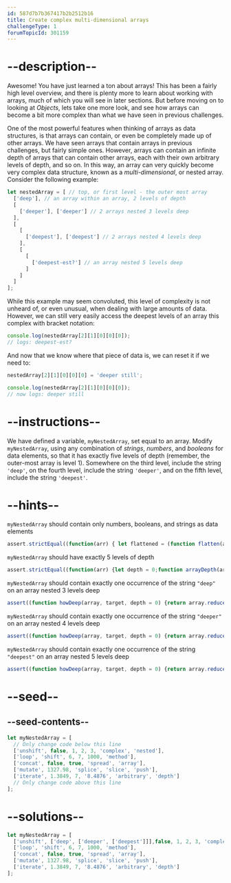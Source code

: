 ```yaml
---
id: 587d7b7b367417b2b2512b16
title: Create complex multi-dimensional arrays
challengeType: 1
forumTopicId: 301159
---
```


# --description--

Awesome! You have just learned a ton about arrays! This has been a fairly high level overview, and there is plenty more to learn about working with arrays, much of which you will see in later sections. But before moving on to looking at <dfn>Objects</dfn>, lets take one more look, and see how arrays can become a bit more complex than what we have seen in previous challenges.

One of the most powerful features when thinking of arrays as data structures, is that arrays can contain, or even be completely made up of other arrays. We have seen arrays that contain arrays in previous challenges, but fairly simple ones. However, arrays can contain an infinite depth of arrays that can contain other arrays, each with their own arbitrary levels of depth, and so on. In this way, an array can very quickly become very complex data structure, known as a <dfn>multi-dimensional</dfn>, or nested array. Consider the following example:

```js
let nestedArray = [ // top, or first level - the outer most array
  ['deep'], // an array within an array, 2 levels of depth
  [
    ['deeper'], ['deeper'] // 2 arrays nested 3 levels deep
  ],
  [
    [
      ['deepest'], ['deepest'] // 2 arrays nested 4 levels deep
    ],
    [
      [
        ['deepest-est?'] // an array nested 5 levels deep
      ]
    ]
  ]
];
```

While this example may seem convoluted, this level of complexity is not unheard of, or even unusual, when dealing with large amounts of data. However, we can still very easily access the deepest levels of an array this complex with bracket notation:

```js
console.log(nestedArray[2][1][0][0][0]);
// logs: deepest-est?
```

And now that we know where that piece of data is, we can reset it if we need to:

```js
nestedArray[2][1][0][0][0] = 'deeper still';

console.log(nestedArray[2][1][0][0][0]);
// now logs: deeper still
```

# --instructions--

We have defined a variable, `myNestedArray`, set equal to an array. Modify `myNestedArray`, using any combination of <dfn>strings</dfn>, <dfn>numbers</dfn>, and <dfn>booleans</dfn> for data elements, so that it has exactly five levels of depth (remember, the outer-most array is level 1). Somewhere on the third level, include the string `'deep'`, on the fourth level, include the string `'deeper'`, and on the fifth level, include the string `'deepest'`.

# --hints--

`myNestedArray` should contain only numbers, booleans, and strings as data elements

```js
assert.strictEqual((function(arr) { let flattened = (function flatten(arr) { const flat = [].concat(...arr); return flat.some (Array.isArray) ? flatten(flat) : flat; })(arr); for (let i = 0; i < flattened.length; i++) { if ( typeof flattened[i] !== 'number' && typeof flattened[i] !== 'string' && typeof flattened[i] !== 'boolean') { return false } } return true })(myNestedArray), true);
```

`myNestedArray` should have exactly 5 levels of depth

```js
assert.strictEqual((function(arr) {let depth = 0;function arrayDepth(array, i, d) { if (Array.isArray(array[i])) {  arrayDepth(array[i], 0, d + 1);} else {  depth = (d > depth) ? d : depth;}if (i < array.length) {  arrayDepth(array, i + 1, d);}  }arrayDepth(arr, 0, 0);return depth;})(myNestedArray), 4);
```

`myNestedArray` should contain exactly one occurrence of the string `"deep"` on an array nested 3 levels deep

```js
assert((function howDeep(array, target, depth = 0) {return array.reduce((combined, current) => {if (Array.isArray(current)) {  return combined.concat(howDeep(current, target, depth + 1));} else if (current === target) {  return combined.concat(depth);} else {  return combined;}}, []);})(myNestedArray, 'deep').length === 1 && (function howDeep(array, target, depth = 0) {return array.reduce((combined, current) => {if (Array.isArray(current)) {  return combined.concat(howDeep(current, target, depth + 1));} else if (current === target) {  return combined.concat(depth);} else {  return combined;}}, []);})(myNestedArray, 'deep')[0] === 2);
```

`myNestedArray` should contain exactly one occurrence of the string `"deeper"` on an array nested 4 levels deep

```js
assert((function howDeep(array, target, depth = 0) {return array.reduce((combined, current) => {if (Array.isArray(current)) {  return combined.concat(howDeep(current, target, depth + 1));} else if (current === target) {  return combined.concat(depth);} else {  return combined;}}, []);})(myNestedArray, 'deeper').length === 1 && (function howDeep(array, target, depth = 0) {return array.reduce((combined, current) => {if (Array.isArray(current)) {  return combined.concat(howDeep(current, target, depth + 1));} else if (current === target) {  return combined.concat(depth);} else {  return combined;}}, []);})(myNestedArray, 'deeper')[0] === 3);
```

`myNestedArray` should contain exactly one occurrence of the string `"deepest"` on an array nested 5 levels deep

```js
assert((function howDeep(array, target, depth = 0) {return array.reduce((combined, current) => {if (Array.isArray(current)) {  return combined.concat(howDeep(current, target, depth + 1));} else if (current === target) {  return combined.concat(depth);} else {  return combined;}}, []);})(myNestedArray, 'deepest').length === 1 && (function howDeep(array, target, depth = 0) {return array.reduce((combined, current) => {if (Array.isArray(current)) {  return combined.concat(howDeep(current, target, depth + 1));} else if (current === target) {  return combined.concat(depth);} else {  return combined;}}, []);})(myNestedArray, 'deepest')[0] === 4);
```

# --seed--

## --seed-contents--

```js
let myNestedArray = [
  // Only change code below this line
  ['unshift', false, 1, 2, 3, 'complex', 'nested'],
  ['loop', 'shift', 6, 7, 1000, 'method'],
  ['concat', false, true, 'spread', 'array'],
  ['mutate', 1327.98, 'splice', 'slice', 'push'],
  ['iterate', 1.3849, 7, '8.4876', 'arbitrary', 'depth']
  // Only change code above this line
];
```

# --solutions--

```js
let myNestedArray = [
  ['unshift', ['deep', ['deeper', ['deepest']]],false, 1, 2, 3, 'complex', 'nested'],
  ['loop', 'shift', 6, 7, 1000, 'method'],
  ['concat', false, true, 'spread', 'array'],
  ['mutate', 1327.98, 'splice', 'slice', 'push'],
  ['iterate', 1.3849, 7, '8.4876', 'arbitrary', 'depth']
];
```
